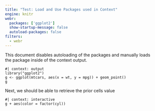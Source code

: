 ```yaml
---
title: "Test: Load and Use Packages used in Context"
engine: knitr
webr: 
  packages: ['ggplot2']
  show-startup-message: false
  autoload-packages: false
filters:
  - webr
---
```


This document disables autoloading of the packages and manually loads the package inside of the context output. 

```webr-r
#| context: output
library("ggplot2")
g <- ggplot(mtcars, aes(x = wt, y = mpg)) + geom_point()
g
```

Next, we should be able to retrieve the prior cells value
```webr-r
#| context: interactive
g + aes(color = factor(cyl))
```
